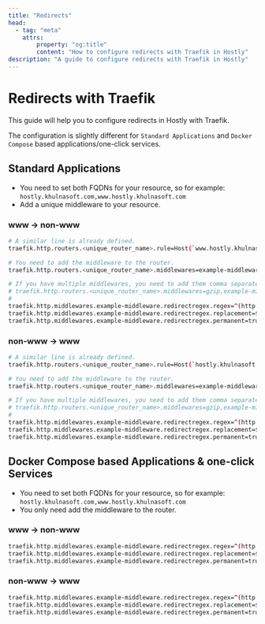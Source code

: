 ```yaml
---
title: "Redirects"
head:
  - tag: "meta"
    attrs:
        property: "og:title"
        content: "How to configure redirects with Traefik in Hostly"
description: "A guide to configure redirects with Traefik in Hostly"
---
```


# Redirects with Traefik

This guide will help you to configure redirects in Hostly with Traefik.

The configuration is slightly different for `Standard Applications` and `Docker Compose` based applications/one-click services.

## Standard Applications

- You need to set both FQDNs for your resource, so for example: `hostly.khulnasoft.com,www.hostly.khulnasoft.com`
- Add a unique middleware to your resource.

### www -> non-www

```bash {4,8-10}
# A similar line is already defined.
traefik.http.routers.<unique_router_name>.rule=Host(`www.hostly.khulnasoft.com`) && PathPrefix(`/`)

# You need to add the middleware to the router.
traefik.http.routers.<unique_router_name>.middlewares=example-middleware

# If you have multiple middlewares, you need to add them comma separated.
# traefik.http.routers.<unique_router_name>.middlewares=gzip,example-middleware
#
traefik.http.middlewares.example-middleware.redirectregex.regex=^(http|https)://www\.(.+)
traefik.http.middlewares.example-middleware.redirectregex.replacement=${1}://${2}
traefik.http.middlewares.example-middleware.redirectregex.permanent=true
```

### non-www -> www

```bash {4,8-10}
# A similar line is already defined.
traefik.http.routers.<unique_router_name>.rule=Host(`hostly.khulnasoft.com`) && PathPrefix(`/`)

# You need to add the middleware to the router.
traefik.http.routers.<unique_router_name>.middlewares=example-middleware

# If you have multiple middlewares, you need to add them comma separated.
# traefik.http.routers.<unique_router_name>.middlewares=gzip,example-middleware
#
traefik.http.middlewares.example-middleware.redirectregex.regex=^(http|https)://(?:www\.)?(.+)
traefik.http.middlewares.example-middleware.redirectregex.replacement=${1}://www.${2}
traefik.http.middlewares.example-middleware.redirectregex.permanent=true
```

## Docker Compose based Applications & one-click Services

- You need to set both FQDNs for your resource, so for example: `hostly.khulnasoft.com,www.hostly.khulnasoft.com`
- You only need add the middleware to the router.

### www -> non-www

```bash
traefik.http.middlewares.example-middleware.redirectregex.regex=^(http|https)://www\.(.+)
traefik.http.middlewares.example-middleware.redirectregex.replacement=${1}://${2}
traefik.http.middlewares.example-middleware.redirectregex.permanent=true
```

### non-www -> www

```bash
traefik.http.middlewares.example-middleware.redirectregex.regex=^(http|https)://(?:www\.)?(.+)
traefik.http.middlewares.example-middleware.redirectregex.replacement=${1}://www.${2}
traefik.http.middlewares.example-middleware.redirectregex.permanent=true
```
